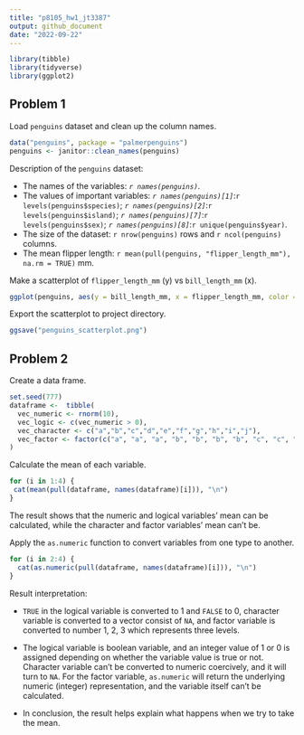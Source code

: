 ```yaml
---
title: "p8105_hw1_jt3387"
output: github_document
date: "2022-09-22"
---
```


```r
library(tibble)
library(tidyverse)
library(ggplot2)
```

## Problem 1

Load `penguins` dataset and clean up the column names.

```r
data("penguins", package = "palmerpenguins")
penguins <- janitor::clean_names(penguins)
```

Description of the `penguins` dataset:  

- The names of the variables: *``r names(penguins)``*.
- The values of important variables: *``r names(penguins)[1]``*:``r levels(penguins$species)``; 
                                     *``r names(penguins)[2]``*:``r levels(penguins$island)``;
                                     *``r names(penguins)[7]``*:``r levels(penguins$sex)``;
                                     *``r names(penguins)[8]``*:``r unique(penguins$year)``.
- The size of the dataset:  ``r nrow(penguins)`` rows and ``r ncol(penguins)`` columns.
- The mean flipper length: ``r mean(pull(penguins, "flipper_length_mm"), na.rm = TRUE)`` mm.

Make a scatterplot of `flipper_length_mm` (y) vs `bill_length_mm` (x).

```r
ggplot(penguins, aes(y = bill_length_mm, x = flipper_length_mm, color = species)) + geom_point()
```

Export the scatterplot to project directory.

```r
ggsave("penguins_scatterplot.png")
```

## Problem 2

Create a data frame.

```r
set.seed(777)
dataframe <-  tibble(
  vec_numeric <- rnorm(10),
  vec_logic <- c(vec_numeric > 0),
  vec_character <- c("a","b","c","d","e","f","g","h","i","j"),
  vec_factor <- factor(c("a", "a", "a", "b", "b", "b", "b", "c", "c", "c"))
)
```

Calculate the mean of each variable.

```r
for (i in 1:4) {
 cat(mean(pull(dataframe, names(dataframe)[i])), "\n")
}
```

The result shows that the numeric and logical variables' mean can be calculated, while the character and factor variables' mean can't be.

Apply the `as.numeric` function to convert variables from one type to another.

```r
for (i in 2:4) {
  cat(as.numeric(pull(dataframe, names(dataframe)[i])), "\n")
}
```

Result interpretation:

- `TRUE` in the logical variable is converted to 1 and `FALSE` to 0, character variable is converted to a vector consist of `NA`, and factor variable is converted to number 1, 2, 3 which represents three levels.

- The logical variable is boolean variable, and an integer value of 1 or 0 is assigned depending on whether the variable value is true or not. Character variable can't be converted to numeric coercively, and it will turn to `NA`. For the factor variable, `as.numeric` will return the underlying numeric (integer) representation, and the variable itself can't be calculated. 

- In conclusion, the result helps explain what happens when we try to take the mean.

